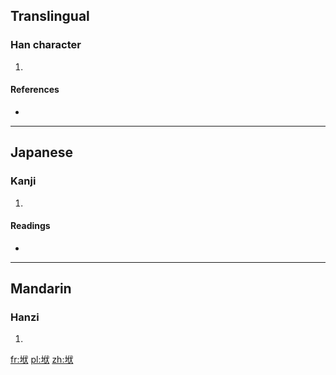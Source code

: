 ==Translingual==

===Han character===
{{Han char|rn=32|rad=土|as=06|sn=9|four=4313<sub>0</sub>|canj=土人戈大 (GOIK)|ids=⿰[[土]][[伏]]}}

# {{defn|Han|sort=土06}}

====References====
* {{Han ref|kx=0228.040|dkj=05044|dj=0464.030|hdz=10439.130|uh=5798|ud=22424|bh=CE59|bd=52825}}

----

==Japanese==

===Kanji===
{{ja-kanji|grade=|rs=土06}}

# {{defn|lang=ja|sort=土06}}

====Readings====
* {{ja-readings|on=[[ふく]] (fuku), [[ぶく]] (buku), [[ほく]] (hoku), [[ぼく]] (boku)|kun=[[くずれる]] (kuzureru), [[ながれる]] (nagareru)}}

----

==Mandarin==

===Hanzi===
{{cmn-hanzi|pin=[[fú]] ([[fu2]])|wg=fu<sup>2</sup>}}

# {{defn|lang=cmn|sort=土06}}

[[fr:垘]]
[[pl:垘]]
[[zh:垘]]